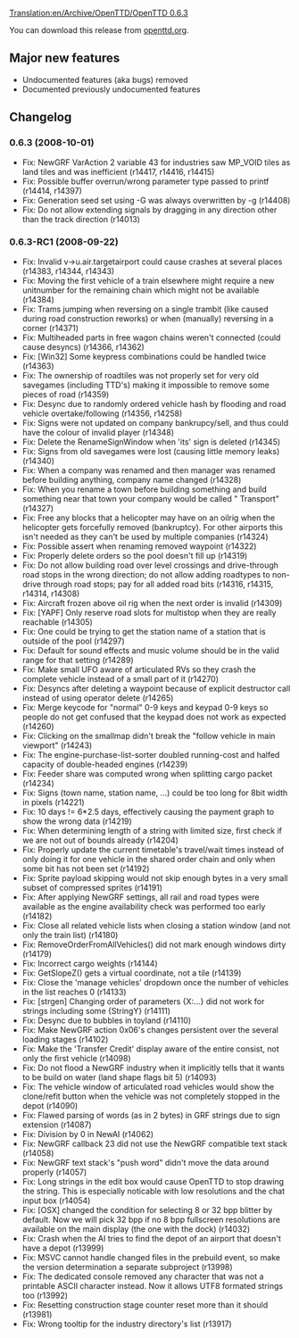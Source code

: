 [[Translation:en/Archive/OpenTTD/OpenTTD 0.6.3]]

{{en/Development/OTTDVersions}}
{{en/Archive/OpenTTD/Release|prev=en/Archive/OpenTTD/OpenTTD 0.6.2|next=en/Archive/OpenTTD/OpenTTD 0.7.0|date=2008-10-01}}

You can download this release from [http://www.openttd.org/download-stable/0.6.3 openttd.org].


==Major new features==
* Undocumented features (aka bugs) removed
* Documented previously undocumented features

==Changelog==

===0.6.3 (2008-10-01)===

* Fix: NewGRF VarAction 2 variable 43 for industries saw MP_VOID tiles as land tiles and was inefficient (r14417, r14416, r14415)
* Fix: Possible buffer overrun/wrong parameter type passed to printf (r14414, r14397)
* Fix: Generation seed set using -G was always overwritten by -g (r14408)
* Fix: Do not allow extending signals by dragging in any direction other than the track direction {{en/Development/Design Drafts/Flyspray|2202}} (r14013)

===0.6.3-RC1 (2008-09-22)===

* Fix: Invalid v->u.air.targetairport could cause crashes at several places {{en/Development/Design Drafts/Flyspray|2300}} (r14383, r14344, r14343)
* Fix: Moving the first vehicle of a train elsewhere might require a new unitnumber for the remaining chain which might not be available (r14384) 
* Fix: Trams jumping when reversing on a single trambit (like caused during road construction reworks) or when (manually) reversing in a corner {{en/Development/Design Drafts/Flyspray|1852}} (r14371) 
* Fix: Multiheaded parts in free wagon chains weren't connected (could cause desyncs) (r14366, r14362) 
* Fix: [Win32] Some keypress combinations could be handled twice {{en/Development/Design Drafts/Flyspray|2206}} (r14363) 
* Fix: The ownership of roadtiles was not properly set for very old savegames (including TTD's) making it impossible to remove some pieces of road {{en/Development/Design Drafts/Flyspray|2311}} (r14359) 
* Fix: Desync due to randomly ordered vehicle hash by flooding and road vehicle overtake/following (r14356, r14258) 
* Fix: Signs were not updated on company bankrupcy/sell, and thus could have the colour of invalid player (r14348) 
* Fix: Delete the RenameSignWindow when 'its' sign is deleted (r14345) 
* Fix: Signs from old savegames were lost (causing little memory leaks) (r14340) 
* Fix: When a company was renamed and then manager was renamed before building anything, company name changed (r14328) 
* Fix: When you rename a town before building something and build something near that town your company would be called "<old townname> Transport" {{en/Development/Design Drafts/Flyspray|2251}} (r14327) 
* Fix: Free any blocks that a helicopter may have on an oilrig when the helicopter gets forcefully removed (bankruptcy). For other airports this isn't needed as they can't be used by multiple companies {{en/Development/Design Drafts/Flyspray|2241}} (r14324) 
* Fix: Possible assert when renaming removed waypoint (r14322) 
* Fix: Properly delete orders so the pool doesn't fill up (r14319) 
* Fix: Do not allow building road over level crossings and drive-through road stops in the wrong direction; do not allow adding roadtypes to non-drive through road stops; pay for all added road bits {{en/Development/Design Drafts/Flyspray|2268}} (r14316, r14315, r14314, r14308) 
* Fix: Aircraft frozen above oil rig when the next order is invalid {{en/Development/Design Drafts/Flyspray|2244}} (r14309) 
* Fix: [YAPF] Only reserve road slots for multistop when they are really reachable {{en/Development/Design Drafts/Flyspray|2294}} (r14305) 
* Fix: One could be trying to get the station name of a station that is outside of the pool (r14297) 
* Fix: Default for sound effects and music volume should be in the valid range for that setting {{en/Development/Design Drafts/Flyspray|2286}} (r14289) 
* Fix: Make small UFO aware of articulated RVs so they crash the complete vehicle instead of a small part of it (r14270) 
* Fix: Desyncs after deleting a waypoint because of explicit destructor call instead of using operator delete (r14265) 
* Fix: Merge keycode for "normal" 0-9 keys and keypad 0-9 keys so people do not get confused that the keypad does not work as expected {{en/Development/Design Drafts/Flyspray|2277}} (r14260) 
* Fix: Clicking on the smallmap didn't break the "follow vehicle in main viewport" {{en/Development/Design Drafts/Flyspray|2269}} (r14243) 
* Fix: The engine-purchase-list-sorter doubled running-cost and halfed capacity of double-headed engines {{en/Development/Design Drafts/Flyspray|2267}} (r14239) 
* Fix: Feeder share was computed wrong when splitting cargo packet (r14234) 
* Fix: Signs (town name, station name, ...) could be too long for 8bit width in pixels (r14221) 
* Fix: 10 days != 6*2.5 days, effectively causing the payment graph to show the wrong data (r14219) 
* Fix: When determining length of a string with limited size, first check if we are not out of bounds already (r14204) 
* Fix: Properly update the current timetable's travel/wait times instead of only doing it for one vehicle in the shared order chain and only when some bit has not been set {{en/Development/Design Drafts/Flyspray|2236}} (r14192) 
* Fix: Sprite payload skipping would not skip enough bytes in a very small subset of compressed sprites (r14191) 
* Fix: After applying NewGRF settings, all rail and road types were available as the engine availability check was performed too early (r14182) 
* Fix: Close all related vehicle lists when closing a station window (and not only the train list) (r14180) 
* Fix: RemoveOrderFromAllVehicles() did not mark enough windows dirty (r14179) 
* Fix: Incorrect cargo weights (r14144) 
* Fix: GetSlopeZ() gets a virtual coordinate, not a tile (r14139) 
* Fix: Close the 'manage vehicles' dropdown once the number of vehicles in the list reaches 0 {{en/Development/Design Drafts/Flyspray|2249}} (r14133) 
* Fix: [strgen] Changing order of parameters {X:...} did not work for strings including some {StringY} (r14111) 
* Fix: Desync due to bubbles in toyland (r14110) 
* Fix: Make NewGRF action 0x06's changes persistent over the several loading stages {{en/Development/Design Drafts/Flyspray|1986}} (r14102) 
* Fix: Make the 'Transfer Credit' display aware of the entire consist, not only the first vehicle (r14098) 
* Fix: Do not flood a NewGRF industry when it implicitly tells that it wants to be build on water (land shape flags bit 5) {{en/Development/Design Drafts/Flyspray|2230}} (r14093) 
* Fix: The vehicle window of articulated road vehicles would show the clone/refit button when the vehicle was not completely stopped in the depot (r14090) 
* Fix: Flawed parsing of words (as in 2 bytes) in GRF strings due to sign extension {{en/Development/Design Drafts/Flyspray|2228}} (r14087) 
* Fix: Division by 0 in NewAI {{en/Development/Design Drafts/Flyspray|2226}} (r14062) 
* Fix: NewGRF callback 23 did not use the NewGRF compatible text stack {{en/Development/Design Drafts/Flyspray|2224}} (r14058) 
* Fix: NewGRF text stack's "push word" didn't move the data around properly (r14057) 
* Fix: Long strings in the edit box would cause OpenTTD to stop drawing the string. This is especially noticable with low resolutions and the chat input box (r14054) 
* Fix: [OSX] changed the condition for selecting 8 or 32 bpp blitter by default. Now we will pick 32 bpp if no 8 bpp fullscreen resolutions are available on the main display (the one with the dock) (r14032) 
* Fix: Crash when the AI tries to find the depot of an airport that doesn't have a depot {{en/Development/Design Drafts/Flyspray|2190}} (r13999) 
* Fix: MSVC cannot handle changed files in the prebuild event, so make the version determination a separate subproject {{en/Development/Design Drafts/Flyspray|2004}} (r13998) 
* Fix: The dedicated console removed any character that was not a printable ASCII character instead. Now it allows UTF8 formated strings too {{en/Development/Design Drafts/Flyspray|2189}} (r13992) 
* Fix: Resetting construction stage counter reset more than it should (r13981) 
* Fix: Wrong tooltip for the industry directory's list {{en/Development/Design Drafts/Flyspray|2178}} (r13917)